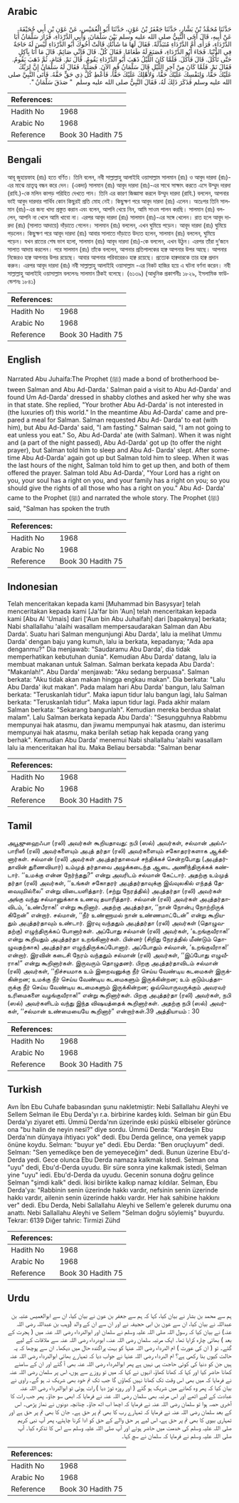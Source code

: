 ## Arabic


<div dir="rtl" lang="ar" style={{fontSize:'larger',backgroundColor:'#f8f9fa',padding:20}}>
حَدَّثَنَا مُحَمَّدُ بْنُ بَشَّارٍ، حَدَّثَنَا جَعْفَرُ بْنُ عَوْنٍ، حَدَّثَنَا أَبُو الْعُمَيْسِ، عَنْ عَوْنِ بْنِ أَبِي جُحَيْفَةَ، عَنْ أَبِيهِ، قَالَ آخَى النَّبِيُّ صلى الله عليه وسلم بَيْنَ سَلْمَانَ، وَأَبِي الدَّرْدَاءِ، فَزَارَ سَلْمَانُ أَبَا الدَّرْدَاءِ، فَرَأَى أُمَّ الدَّرْدَاءِ مُتَبَذِّلَةً‏.‏ فَقَالَ لَهَا مَا شَأْنُكِ قَالَتْ أَخُوكَ أَبُو الدَّرْدَاءِ لَيْسَ لَهُ حَاجَةٌ فِي الدُّنْيَا‏.‏ فَجَاءَ أَبُو الدَّرْدَاءِ، فَصَنَعَ لَهُ طَعَامًا‏.‏ فَقَالَ كُلْ‏.‏ قَالَ فَإِنِّي صَائِمٌ‏.‏ قَالَ مَا أَنَا بِآكِلٍ حَتَّى تَأْكُلَ‏.‏ قَالَ فَأَكَلَ‏.‏ فَلَمَّا كَانَ اللَّيْلُ ذَهَبَ أَبُو الدَّرْدَاءِ يَقُومُ‏.‏ قَالَ نَمْ‏.‏ فَنَامَ، ثُمَّ ذَهَبَ يَقُومُ‏.‏ فَقَالَ نَمْ‏.‏ فَلَمَّا كَانَ مِنْ آخِرِ اللَّيْلِ قَالَ سَلْمَانُ قُمِ الآنَ‏.‏ فَصَلَّيَا، فَقَالَ لَهُ سَلْمَانُ إِنَّ لِرَبِّكَ عَلَيْكَ حَقًّا، وَلِنَفْسِكَ عَلَيْكَ حَقًّا، وَلأَهْلِكَ عَلَيْكَ حَقًّا، فَأَعْطِ كُلَّ ذِي حَقٍّ حَقَّهُ‏.‏ فَأَتَى النَّبِيَّ صلى الله عليه وسلم فَذَكَرَ ذَلِكَ لَهُ، فَقَالَ النَّبِيُّ صلى الله عليه وسلم ‏ "‏ صَدَقَ سَلْمَانُ ‏"‏‏.‏
</div>
<div style={{backgroundColor:'#f8f9fa',padding:20, marginBottom: 10}}><table> <thead> <tr> <th>References:</th> <th></th> </tr> </thead> <tbody><tr><td>Hadith No</td><td>1968</td></tr><tr><td>Arabic No</td><td>1968</td></tr><tr><td>Reference</td><td>Book 30 Hadith 75</td></tr></tbody></table></div>

## Bengali


<div dir="ltr" lang="bn" style={{fontSize:'larger',backgroundColor:'#f8f9fa',padding:20}}>
আবূ জুহায়ফাহ (রাঃ) হতে বর্ণিত। তিনি বলেন, নবী সাল্লাল্লাহু আলাইহি ওয়াসাল্লাম সালমান (রাঃ) ও আবুদ দারদা (রাঃ)-এর মাঝে ভ্রাতৃত্ব বন্ধন করে দেন। (একদা) সালমান (রাঃ) আবূদ দারদা (রাঃ)-এর সাথে সাক্ষাৎ করতে এসে উম্মুদ দারদা (রাযি.)-কে মলিন কাপড় পরিহিত দেখতে পান। তিনি এর কারণ জিজ্ঞাসা করলে উম্মুদ দারদা (রাযি.) বললেন, আপনার ভাই আবুদ দারদার পার্থিব কোন কিছুরই প্রতি মোহ নেই। কিছুক্ষণ পরে আবূদ দারদা (রাঃ) এলেন। অতঃপর তিনি সালমান (রাঃ)-এর জন্য খাদ্য প্রস্তুত করান এবং বলেন, আপনি খেয়ে নিন, আমি সাওম পালন করছি। সালমান (রাঃ) বললেন, আপনি না খেলে আমি খাবো না। এরপর আবূদ দারদা (রাঃ) সালমান (রাঃ)-এর সঙ্গে খেলেন। রাত হলে আবূদ দারদা (রাঃ) (সালাত আদায়ে) দাঁড়াতে গেলেন। সালমান (রাঃ) বললেন, এখন ঘুমিয়ে পড়েন। আবূদ দারদা (রাঃ) ঘুমিয়ে পড়লেন। কিছুক্ষণ পরে আবূদ দারদা (রাঃ) আবার সালাতে দাঁড়াতে উদ্যত হলেন, সালমান (রাঃ) বললেন, ঘুমিয়ে পড়েন। যখন রাতের শেষ ভাগ হলো, সালমান (রাঃ) আবূদ দারদা (রাঃ)-কে বললেন, এখন উঠুন। এরপর তাঁরা দু’জনে সালাত আদায় করলেন। পরে সালমান (রাঃ) তাঁকে বললেন, আপনার প্রতিপালকের হাক্ব আপনার উপর আছে। আপনার নিজেরও হাক্ব আপনার উপর রয়েছে। আবার আপনার পরিবারেরও হাক্ব রয়েছে। প্রত্যেক হাক্বদারকে তার হাক্ব প্রদান করুন। এরপর আবূদ দারদা (রাঃ) নবী সাল্লাল্লাহু আলাইহি ওয়াসাল্লাম -এর নিকট হাজির হয়ে এ ঘটনা বর্ণনা করেন। নবী সাল্লাল্লাহু আলাইহি ওয়াসাল্লাম বললেনঃ সালমান ঠিকই বলেছে। (৬১৩৯) (আধুনিক প্রকাশনীঃ ১৮২৯, ইসলামিক ফাউন্ডেশনঃ ১৮৪১)
</div>
<div style={{backgroundColor:'#f8f9fa',padding:20, marginBottom: 10}}><table> <thead> <tr> <th>References:</th> <th></th> </tr> </thead> <tbody><tr><td>Hadith No</td><td>1968</td></tr><tr><td>Arabic No</td><td>1968</td></tr><tr><td>Reference</td><td>Book 30 Hadith 75</td></tr></tbody></table></div>

## English


<div dir="ltr" lang="en" style={{fontSize:'larger',backgroundColor:'#f8f9fa',padding:20}}>
Narrated Abu Juhaifa:The Prophet (ﷺ) made a bond of brotherhood between Salman and Abu Ad-Darda.' Salman paid a visit to Abu Ad-Darda' and found Um Ad-Darda' dressed in shabby clothes and asked her why she was in that state. She replied, "Your brother Abu Ad-Darda' is not interested in (the luxuries of) this world." In the meantime Abu Ad-Darda' came and prepared a meal for Salman. Salman requested Abu Ad- Darda' to eat (with him), but Abu Ad-Darda' said, "I am fasting." Salman said, "I am not going to eat unless you eat." So, Abu Ad-Darda' ate (with Salman). When it was night and (a part of the night passed), Abu Ad-Darda' got up (to offer the night prayer), but Salman told him to sleep and Abu Ad- Darda' slept. After sometime Abu Ad-Darda' again got up but Salman told him to sleep. When it was the last hours of the night, Salman told him to get up then, and both of them offered the prayer. Salman told Abu Ad-Darda', "Your Lord has a right on you, your soul has a right on you, and your family has a right on you; so you should give the rights of all those who has a right on you." Abu Ad- Darda' came to the Prophet (ﷺ) and narrated the whole story. The Prophet (ﷺ) said, "Salman has spoken the truth
</div>
<div style={{backgroundColor:'#f8f9fa',padding:20, marginBottom: 10}}><table> <thead> <tr> <th>References:</th> <th></th> </tr> </thead> <tbody><tr><td>Hadith No</td><td>1968</td></tr><tr><td>Arabic No</td><td>1968</td></tr><tr><td>Reference</td><td>Book 30 Hadith 75</td></tr></tbody></table></div>

## Indonesian


<div dir="ltr" lang="id" style={{fontSize:'larger',backgroundColor:'#f8f9fa',padding:20}}>
Telah menceritakan kepada kami [Muhammad bin Basysyar] telah menceritakan kepada kami [Ja'far bin 'Aun] telah menceritakan kepada kami [Abu Al 'Umais] dari ['Aun bin Abu Juhaifah] dari [bapaknya] berkata; Nabi shallallahu 'alaihi wasallam mempersaudarakan Salman dan Abu Darda'. Suatu hari Salman mengunjungi Abu Darda', lalu ia melihat Ummu Darda' dengan baju yang kumuh, lalu ia berkata, kepadanya; "Ada apa denganmu?" Dia menjawab: "Saudaramu Abu Darda', dia tidak memperhatikan kebutuhan dunia". Kemudian Abu Darda' datang, lalu ia membuat makanan untuk Salman. Salman berkata kepada Abu Darda': "Makanlah!". Abu Darda' menjawab: "Aku sedang berpuasa". Salman berkata: "Aku tidak akan makan hingga engkau makan". Dia berkata: "Lalu Abu Darda' ikut makan". Pada malam hari Abu Darda' bangun, lalu Salman berkata: "Teruskanlah tidur". Maka iapun tidur lalu bangun lagi, lalu Salman berkata: "Teruskanlah tidur". Maka iapun tidur lagi. Pada akhir malam Salman berkata: "Sekarang bangunlah". Kemudian mereka berdua shalat malam". Lalu Salman berkata kepada Abu Darda': "Sesungguhnya Rabbmu mempunyai hak atasmu, dan jiwamu mempunyai hak atasmu, dan isterimu mempunyai hak atasmu, maka berilah setiap hak kepada orang yang berhak". Kemudian Abu Darda' menemui Nabi shallallahu 'alaihi wasallam lalu ia menceritakan hal itu. Maka Beliau bersabda: "Salman benar
</div>
<div style={{backgroundColor:'#f8f9fa',padding:20, marginBottom: 10}}><table> <thead> <tr> <th>References:</th> <th></th> </tr> </thead> <tbody><tr><td>Hadith No</td><td>1968</td></tr><tr><td>Arabic No</td><td>1968</td></tr><tr><td>Reference</td><td>Book 30 Hadith 75</td></tr></tbody></table></div>

## Tamil


<div dir="ltr" lang="ta" style={{fontSize:'larger',backgroundColor:'#f8f9fa',padding:20}}>
அபூஜுஹைஃபா (ரலி) அவர்கள் கூறியதாவது: நபி (ஸல்) அவர்கள், சல்மான் அல்ஃபாரிஸீ (ரலி) அவர்களையும் அபுத் தர்தா (ரலி) அவர்களையும் சகோதரர்களாக ஆக்கினார்கள். சல்மான் (ரலி) அவர்கள் அபுத்தர்தாவைச் சந்திக்கச் சென்றபோது (அபுத்தர்தாவின் துணைவியார்) உம்முத் தர்தாவை அழுக்கடைந்த ஆடை அணிந்திருக்கக் கண்டார். ‘‘உமக்கு என்ன நேர்ந்தது?” என்று அவரிடம் சல்மான் கேட்டார். அதற்கு உம்முத் தர்தா (ரலி) அவர்கள், ‘‘உங்கள் சகோதரர் அபுத்தர்தாவுக்கு இவ்வுலகில் எந்தத் தேவையுமில்லை” என்று விடையளித்தார். (சற்று நேரத்தில்) அபுத்தர்தா (ரலி) அவர்கள் அங்கு வந்து சல்மானுக்காக உணவு தயாரித்தார். சல்மான் (ரலி) அவர்கள் அபுத்தர்தாவிடம், ‘உண்பீராக!’ என்று கூறினார். அதற்கு அபுத்தர்தா, ‘‘நான் நோன்பு நோற்றிருக் கிறேன்” என்றார். சல்மான், ‘‘நீர் உண்ணாமல் நான் உண்ணமாட்டேன்” என்று கூறியதும் அபுத்தர்தாவும் உண்டார். இரவு வந்ததும் அபுத்தர்தா (ரலி) அவர்கள் (தொழுவதற்கு) எழுந்திருக்கப் போனார்கள். அப்போது சல்மான் (ரலி) அவர்கள், ‘உறங்குவீராக!’ என்று கூறியதும் அபுத்தர்தா உறங்கினார்கள். பின்னர் (சிறிது நேரத்தில் மீண்டும் தொழுவதற்காக) அபுத்தர்தா எழுந்திருக்கப்போனார். அப்போதும் சல்மான், ‘உறங்குவீராக!’ என்றார். இரவின் கடைசி நேரம் வந்ததும் சல்மான் (ரலி) அவர்கள், ‘‘இப்போது எழுவீராக!” என்று கூறினார்கள். இருவரும் தொழுதனர். பிறகு அபுத்தர்தாவிடம் சல்மான் (ரலி) அவர்கள், ‘‘நிச்சயமாக உம் இறைவனுக்கு நீர் செய்ய வேண்டிய கடமைகள் இருக்கின்றன; உமக்கு நீர் செய்ய வேண்டிய கடமைகளும் இருக்கின்றன; உம் குடும்பத்தாருக்கு நீர் செய்ய வேண்டிய கடமைகளும் இருக்கின்றன; ஒவ்வொருவருக்கும் அவரவர் உரிமைகளை வழங்குவீராக!” என்று கூறினார்கள். பிறகு அபுத்தர்தா (ரலி) அவர்கள், நபி (ஸல்) அவர்களிடம் வந்து இந்த விஷயத்தைக் கூறினார்கள். அதற்கு நபி (ஸல்) அவர்கள், ‘‘சல்மான் உண்மையையே கூறினார்” என்றார்கள்.39 அத்தியாயம் : 30
</div>
<div style={{backgroundColor:'#f8f9fa',padding:20, marginBottom: 10}}><table> <thead> <tr> <th>References:</th> <th></th> </tr> </thead> <tbody><tr><td>Hadith No</td><td>1968</td></tr><tr><td>Arabic No</td><td>1968</td></tr><tr><td>Reference</td><td>Book 30 Hadith 75</td></tr></tbody></table></div>

## Turkish


<div dir="ltr" lang="tr" style={{fontSize:'larger',backgroundColor:'#f8f9fa',padding:20}}>
Avn İbn Ebu Cuhafe babasından şunu nakletmiştir: Nebi Sallallahu Aleyhi ve Sellem Selman ile Ebu Derda'yı r.a. birbirine kardeş kıldı. Selman bir gün Ebu Derda'yı ziyaret etti. Ümmü Derda'nın üzerinde eski püskü elbiseler görünce ona "bu halin de neyin nesi?" diye sordu. Ümmü Derda: "Kardeşin Ebu Derda'nın dünyaya ihtiyacı yok" dedi. Ebu Derda gelince, ona yemek yapıp önüne koydu. Selman: "buyur ye" dedi. Ebu Derda: "Ben oruçluyum" dedi. Selman: "Sen yemedikçe ben de yemeyeceğim" dedi. Bunun üzerine Ebu'd-Derda yedi. Gece olunca Ebu Derda namaza kalkmak İstedi. Selman ona "uyu" dedi, Ebu'd-Derda uyudu. Bir süre sonra yine kalkmak istedi, Selman yine "uyu" iedi. Ebu'd-Derda da uyudu. Gecenin sonuna doğru gelince Selman "şimdi kalk" dedi. İkisi birlikte kalkıp namaz kıldılar. Selman, Ebu Derda'ya: "Rabbinin senin üzerinde hakkı vardır, nefsinin senin üzerinde hakkı vardır, ailenin senin üzerinde hakkı vardır. Her hak sahibine hakkını ver" dedi. Ebu Derda, Nebi Sallallahu Aleyhi ve Sellem'e gelerek durumu ona anattı. Nebi Sallallahu Aleyhi ve Sellem "Selman doğru söylemiş" buyurdu. Tekrar: 6139 Diğer tahric: Tirmizi Zühd
</div>
<div style={{backgroundColor:'#f8f9fa',padding:20, marginBottom: 10}}><table> <thead> <tr> <th>References:</th> <th></th> </tr> </thead> <tbody><tr><td>Hadith No</td><td>1968</td></tr><tr><td>Arabic No</td><td>1968</td></tr><tr><td>Reference</td><td>Book 30 Hadith 75</td></tr></tbody></table></div>

## Urdu


<div dir="rtl" lang="ur" style={{fontSize:'larger',backgroundColor:'#f8f9fa',padding:20}}>
ہم سے محمد بن بشار نے بیان کیا، کہا کہ ہم سے جعفر بن عون نے بیان کیا، ان سے ابوالعمیس عتبہ بن عبداللہ نے بیان کیا، ان سے عون بن ابی حجیفہ نے اور ان سے ان کے والد (وہب بن عبداللہ رضی اللہ عنہ) نے بیان کیا کہ رسول اللہ صلی اللہ علیہ وسلم نے سلمان اور ابوالدرداء رضی اللہ عنہ میں ( ہجرت کے بعد ) بھائی چارہ کرایا تھا۔ ایک مرتبہ سلمان رضی اللہ عنہ، ابودرداء رضی اللہ عنہ سے ملاقات کے لیے گئے۔ تو ( ان کی عورت ) ام الدرداء رضی اللہ عنہا کو بہت پراگندہ حال میں دیکھا۔ ان سے پوچھا کہ یہ حالت کیوں بنا رکھی ہے؟ ام الدرداء رضی اللہ عنہا نے جواب دیا کہ تمہارے بھائی ابوالدرداء رضی اللہ عنہ ہیں جن کو دنیا کی کوئی حاجت ہی نہیں ہے پھر ابوالدرداء رضی اللہ عنہ بھی آ گئے اور ان کے سامنے کھانا حاضر کیا اور کہا کہ کھانا کھاؤ، انہوں نے کہا کہ میں تو روزے سے ہوں، اس پر سلمان رضی اللہ عنہ نے فرمایا کہ میں بھی اس وقت تک کھانا نہیں کھاؤں گا جب تک تم خود بھی شریک نہ ہو گے۔ راوی نے بیان کیا کہ پھر وہ کھانے میں شریک ہو گئے ( اور روزہ توڑ دیا ) رات ہوئی تو ابوالدرداء رضی اللہ عنہ عبادت کے لیے اٹھے اور اس مرتبہ بھی سلمان رضی اللہ عنہ نے فرمایا کہ ابھی سو جاؤ۔ پھر جب رات کا آخری حصہ ہوا تو سلمان رضی اللہ عنہ نے فرمایا کہ اچھا اب اٹھ جاؤ۔ چنانچہ دونوں نے نماز پڑھی۔ اس کے بعد سلمان رضی اللہ عنہ نے فرمایا کہ تمہارے رب کا بھی تم پر حق ہے۔ جان کا بھی تم پر حق ہے اور تمہاری بیوی کا بھی تم پر حق ہے، اس لیے ہر حق والے کے حق کو ادا کرنا چاہئے، پھر آپ نبی کریم صلی اللہ علیہ وسلم کی خدمت میں حاضر ہوئے اور آپ صلی اللہ علیہ وسلم سے اس کا تذکرہ کیا۔ آپ صلی اللہ علیہ وسلم نے فرمایا کہ سلمان نے سچ کہا۔
</div>
<div style={{backgroundColor:'#f8f9fa',padding:20, marginBottom: 10}}><table> <thead> <tr> <th>References:</th> <th></th> </tr> </thead> <tbody><tr><td>Hadith No</td><td>1968</td></tr><tr><td>Arabic No</td><td>1968</td></tr><tr><td>Reference</td><td>Book 30 Hadith 75</td></tr></tbody></table></div>
